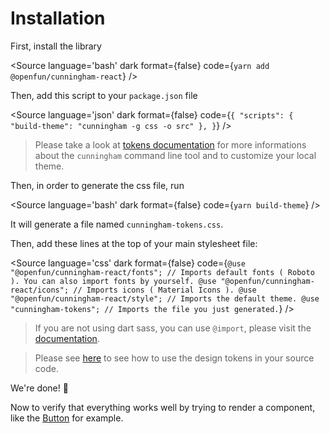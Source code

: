 
<Meta title="Getting Started/Installation"/>

# Installation

First, install the library

<Source
  language='bash'
  dark
  format={false}
  code={`
  yarn add @openfun/cunningham-react
  `}
/>

Then, add this script to your `package.json` file

<Source
  language='json'
  dark
  format={false}
  code={`
{
  "scripts": {
    "build-theme": "cunningham -g css -o src"
  },
}
`}
/>

> Please take a look at [tokens documentation](https://github.com/openfun/cunningham/tree/main/packages/tokens#configuration-file) for more informations about the `cunningham` command line tool and to customize your local theme.

Then, in order to generate the css file, run

<Source
  language='bash'
  dark
  format={false}
  code={`
  yarn build-theme
  `}
/>

It will generate a file named `cunningham-tokens.css`.

Then, add these lines at the top of your main stylesheet file:


<Source
  language='css'
  dark
  format={false}
  code={`
@use "@openfun/cunningham-react/fonts"; // Imports default fonts ( Roboto ). You can also import fonts by yourself.
@use "@openfun/cunningham-react/icons"; // Imports icons ( Material Icons ).
@use "@openfun/cunningham-react/style"; // Imports the default theme.
@use "cunningham-tokens"; // Imports the file you just generated.
  `}
/>

> If you are not using dart sass, you can use `@import`, please visit the [documentation](https://sass-lang.com/documentation/at-rules/import/).

> Please see [here](https://github.com/openfun/cunningham/tree/main/packages/tokens#use-the-design-tokens) to see how to use the design tokens in your source code.

We're done! 🎉

Now to verify that everything works well by trying to render a component, like the [Button](?path=/story/components-button-doc--page) for example.


